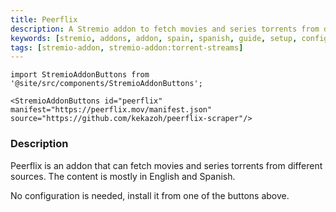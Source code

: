 ```yaml
---
title: Peerflix
description: A Stremio addon to fetch movies and series torrents from different sources. With content mostly in English and Spanish (from Spain).
keywords: [stremio, addons, addon, spain, spanish, guide, setup, configuration, install, link]
tags: [stremio-addon, stremio-addon:torrent-streams]
---
```

```mdx-code-block
import StremioAddonButtons from '@site/src/components/StremioAddonButtons';

<StremioAddonButtons id="peerflix" manifest="https://peerflix.mov/manifest.json" source="https://github.com/kekazoh/peerflix-scraper"/> 
```

<h3>Description</h3>

Peerflix is an addon that can fetch movies and series torrents from different sources. The content is mostly in English and Spanish.

No configuration is needed, install it from one of the buttons above.
